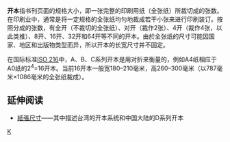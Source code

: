 {{Unreferenced|time=2021-04-04T09:54:35+00:00}}
{{NoteTA|G1=U}}
'''开本'''指书刊页面的规格大小，即一张完整的印刷用纸（全张纸）所裁切成的张数。在印刷业中，通常是将一定规格的全张纸均匀地裁成若干小张来进行印刷装订。按照分成的张数，有全开（不裁切的全张纸）、对开（裁作2张）、4开（裁作4张，以此类推）、8开、16开、32开和64开等不同的开本。由於全张纸的尺寸可能因国家、地区和出版物类型而异，所以开本的长宽尺寸并不固定。

在国际标准[[ISO_216|ISO 216]]中，A、B、C系列开本是用对折来衡量的，例如A4纸相应于A0纸的2<sup>4</sup>=16开本。当前16开本一般宽180–210毫米，高260–300毫米（以787毫米×1086毫米的全张纸裁成）。

==延伸阅读==
* [[紙張尺寸|紙張尺寸]]——其中描述台湾的开本系统和中国大陆的D系列开本

[[Category:印刷|K]]